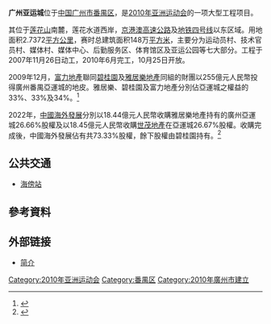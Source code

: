 '''广州亚运城'''位于[[中国|中国]][[广州市|广州市]][[番禺区|番禺区]]，是[[2010年亚洲运动会|2010年亚洲运动会]]的一项大型工程项目。

其位于[[莲花山_(番禺)|莲花山]]南麓，莲花水道西岸，[[京港澳高速公路|京港澳高速公路]]及[[广州地铁四号线|地铁四号线]]以东区域。用地面积2.7372[[平方公里|平方公里]]，赛时总建筑面积148万[[平方米|平方米]]，主要分为运动员村、技术官员村、媒体村、媒体中心、后勤服务区、体育馆区及亚运公园等七大部分。工程于2007年11月26日动工，2010年6月完工，10月25日开放。

2009年12月，[[富力地產|富力地產]]聯同[[碧桂園|碧桂園]]及[[雅居樂地產|雅居樂地產]]同組的財團以255億元人民幣投得廣州番禺亞運城的地皮。雅居樂、碧桂園及富力地產分別佔亞運城之權益的 33%、33%及34%。<ref>{{Cite web|title=雅居樂、碧桂園與富力地產攜手成功購得廣州亞運城商住地塊|url=https://www.bgy.com.cn/UploadFiles/trad/Files/Docs_2009122482634.pdf|accessdate=2022-01-25|author=|date=2009-12-23|format=|publisher=|language=zh-hk|archive-date=2021-12-02|archive-url=https://web.archive.org/web/20211202203359/https://www.bgy.com.cn/UploadFiles/trad/Files/Docs_2009122482634.pdf}}</ref>

2022年，[[中國海外發展|中國海外發展]]分別以18.44億元人民幣收購雅居樂地產持有的廣州亞運城26.66%股權及以18.45億元人民幣收購[[世茂地產|世茂地產]]在亞運城26.67%股權。收購完成後，中國海外發展佔有共73.33%股權，餘下股權由碧桂園持有。<ref>{{Cite web|title=【內房危機】中海外連吸世茂雅居樂「廣州亞運城」股權　作價共36億元人民幣|url=https://inews.hket.com/article/3163218/【內房危機】中海外連吸世茂雅居樂「廣州亞運城」股權%E3%80%80作價共36億元人民幣|accessdate=2022-03-29|author=|date=2021-01-25|format=|publisher=香港經濟日報|language=zh-hk|archive-date=2022-01-27|archive-url=https://web.archive.org/web/20220127110713/https://inews.hket.com/article/3163218/%E3%80%90%E5%85%A7%E6%88%BF%E5%8D%B1%E6%A9%9F%E3%80%91%E4%B8%AD%E6%B5%B7%E5%A4%96%E9%80%A3%E5%90%B8%E4%B8%96%E8%8C%82%E9%9B%85%E5%B1%85%E6%A8%82%E3%80%8C%E5%BB%A3%E5%B7%9E%E4%BA%9E%E9%81%8B%E5%9F%8E%E3%80%8D%E8%82%A1%E6%AC%8A%E3%80%80%E4%BD%9C%E5%83%B9%E5%85%B136%E5%84%84%E5%85%83%E4%BA%BA%E6%B0%91%E5%B9%A3}}</ref>

==公共交通==
*{{廣州地鐵路線鏈接|4|SL}}[[海傍站|海傍站]]

==參考資料==
{{reflist}}

== 外部链接 ==
*[https://web.archive.org/web/20110708122816/http://www.zx123.net/jtjy/ay/200905/2785.html 简介]

[[Category:2010年亚洲运动会|Category:2010年亚洲运动会]]
[[Category:番禺区|Category:番禺区]]
[[Category:2010年廣州市建立|Category:2010年廣州市建立]]
